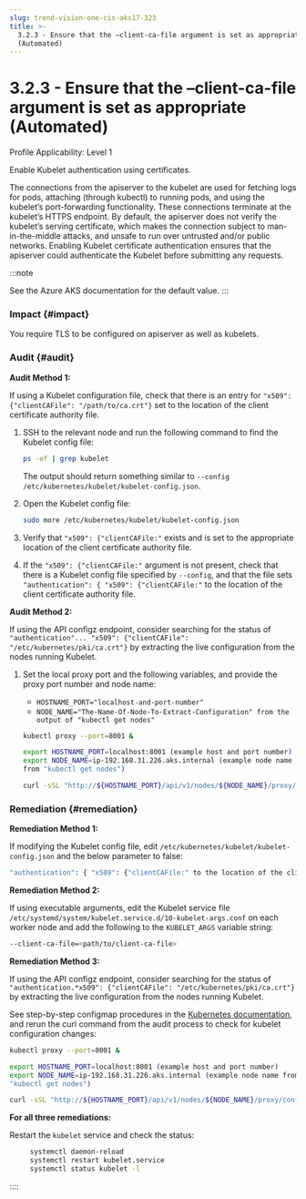 ```yaml
---
slug: trend-vision-one-cis-aks17-323
title: >-
  3.2.3 - Ensure that the –client-ca-file argument is set as appropriate
  (Automated)
---
```

# 3.2.3 - Ensure that the –client-ca-file argument is set as appropriate (Automated)

Profile Applicability: Level 1

Enable Kubelet authentication using certificates.

The connections from the apiserver to the kubelet are used for fetching logs for pods, attaching (through kubectl) to running pods, and using the kubelet’s port-forwarding functionality. These connections terminate at the kubelet’s HTTPS endpoint. By default, the apiserver does not verify the kubelet’s serving certificate, which makes the connection subject to man-in-the-middle attacks, and unsafe to run over untrusted and/or public networks. Enabling Kubelet certificate authentication ensures that the apiserver could authenticate the Kubelet before submitting any requests.

:::note

See the Azure AKS documentation for the default value.
:::

### Impact {#impact}

You require TLS to be configured on apiserver as well as kubelets.

### Audit {#audit}

**Audit Method 1:**

If using a Kubelet configuration file, check that there is an entry for `"x509": {"clientCAFile": "/path/to/ca.crt"}` set to the location of the client certificate authority file.

1.  SSH to the relevant node and run the following command to find the Kubelet config file:

    ```bash
    ps -ef | grep kubelet
    ```

    The output should return something similar to `--config /etc/kubernetes/kubelet/kubelet-config.json`.

2.  Open the Kubelet config file:

    ```bash
    sudo more /etc/kubernetes/kubelet/kubelet-config.json
    ```

3.  Verify that `"x509": {"clientCAFile:"` exists and is set to the appropriate location of the client certificate authority file.

4.  If the `"x509": {"clientCAFile:"` argument is not present, check that there is a Kubelet config file specified by `--config`, and that the file sets `"authentication": { "x509": {"clientCAFile:"` to the location of the client certificate authority file.

**Audit Method 2:**

If using the API configz endpoint, consider searching for the status of `"authentication"... "x509": {"clientCAFile": "/etc/kubernetes/pki/ca.crt"}` by extracting the live configuration from the nodes running Kubelet.

1.  Set the local proxy port and the following variables, and provide the proxy port number and node name:

    - `HOSTNAME_PORT="localhost-and-port-number"`
    - `NODE_NAME="The-Name-Of-Node-To-Extract-Configuration" from the output of "kubectl get nodes"`

    ```bash
    kubectl proxy --port=8001 &

    export HOSTNAME_PORT=localhost:8001 (example host and port number)
    export NODE_NAME=ip-192.168.31.226.aks.internal (example node name
    from "kubectl get nodes")

    curl -sSL "http://${HOSTNAME_PORT}/api/v1/nodes/${NODE_NAME}/proxy/configz"
    ```

### Remediation {#remediation}

**Remediation Method 1:**

If modifying the Kubelet config file, edit `/etc/kubernetes/kubelet/kubelet-config.json` and the below parameter to false:

```bash
"authentication": { "x509": {"clientCAFile:" to the location of the client CA file.
```

**Remediation Method 2:**

If using executable arguments, edit the Kubelet service file `/etc/systemd/system/kubelet.service.d/10-kubelet-args.conf` on each worker node and add the following to the `KUBELET_ARGS` variable string:

```bash
--client-ca-file=<path/to/client-ca-file>
```

**Remediation Method 3:**

If using the API configz endpoint, consider searching for the status of `"authentication.*x509": {"clientCAFile": "/etc/kubernetes/pki/ca.crt"}` by extracting the live configuration from the nodes running Kubelet.

See step-by-step configmap procedures in the [Kubernetes documentation](https://kubernetes.io/docs/home/), and rerun the curl command from the audit process to check for kubelet configuration changes:

```bash
kubectl proxy --port=8001 &

export HOSTNAME_PORT=localhost:8001 (example host and port number)
export NODE_NAME=ip-192.168.31.226.aks.internal (example node name from
"kubectl get nodes")

curl -sSL "http://${HOSTNAME_PORT}/api/v1/nodes/${NODE_NAME}/proxy/configz"
```

**For all three remediations:**

Restart the `kubelet` service and check the status:

```bash
     systemctl daemon-reload
     systemctl restart kubelet.service
     systemctl status kubelet -l

```
::::

